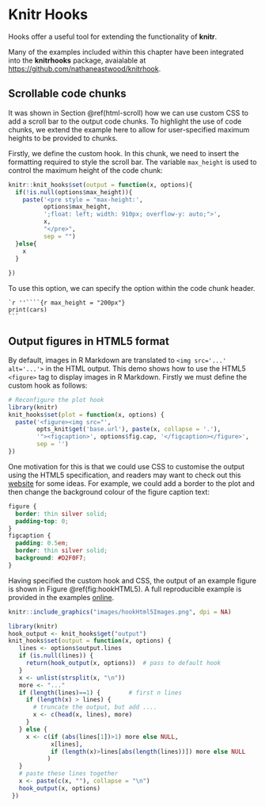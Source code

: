 # Knitr Hooks

Hooks offer a useful tool for extending the functionality of **knitr**. 

Many of the examples included within this chapter have been integrated into the **knitrhooks** package, avaialable at [https://github.com/nathaneastwood/knitrhook](https://github.com/nathaneastwood/knitrhooks).


## Scrollable code chunks {#hooks-scroll}

It was shown in Section \@ref(html-scroll) how we can use custom CSS to add a scroll bar to the output code chunks. To highlight the use of code chunks, we extend the example here to allow for user-specified maximum heights to be provided to chunks.

Firstly, we define the custom hook. In this chunk, we need to insert the formatting required to style the scroll bar. The variable `max_height` is used to control the maximum height of the code chunk:

```r
knitr::knit_hooks$set(output = function(x, options){
  if(!is.null(options$max_height)){
    paste('<pre style = "max-height:',
          options$max_height, 
          ';float: left; width: 910px; overflow-y: auto;">',
          x,
          "</pre>",
          sep = "")
  }else{
    x
  }
  
})
```

To use this option, we can specify the option within the code chunk header.

````
`r ''````{r max_height = "200px"}
print(cars)
```
````

## Output figures in HTML5 format

By default, images in R Markdown are translated to `<img src='...' alt='...'>` in the HTML output. This demo shows how to use the HTML5 `<figure>` tag to display images in R Markdown. Firstly we must define the custom hook as follows:

```r
# Reconfigure the plot hook
library(knitr)
knit_hooks$set(plot = function(x, options) {
  paste('<figure><img src="',
        opts_knit$get('base.url'), paste(x, collapse = '.'),
        '"><figcaption>', options$fig.cap, '</figcaption></figure>',
        sep = '')
})
```

One motivation for this is that we could use CSS to customise the output using the HTML5 specification, and readers may want to check out this [website](https://www.w3.org/Style/Examples/007/figures.en.html) for some ideas. For example, we could add a border to the plot and then change the background colour of the figure caption text:

```css
figure {
  border: thin silver solid;
  padding-top: 0;
}
figcaption {
  padding: 0.5em;
  border: thin silver solid;
  background: #D2F0F7;
}
```

Having specified the custom hook and CSS, the output of an example figure is shown in Figure \@ref(fig:hookHTML5). A full reproducible example is provided in the examples [online](https://github.com/dr-harper/rmarkdown-cookbook/blob/master/examples/hook-html5-figures.Rmd).

```r
knitr::include_graphics("images/hookHtml5Images.png", dpi = NA)
```






```r
library(knitr)
hook_output <- knit_hooks$get("output")
knit_hooks$set(output = function(x, options) {
   lines <- options$output.lines
   if (is.null(lines)) {
     return(hook_output(x, options))  # pass to default hook
   }
   x <- unlist(strsplit(x, "\n"))
   more <- "..."
   if (length(lines)==1) {        # first n lines
     if (length(x) > lines) {
       # truncate the output, but add ....
       x <- c(head(x, lines), more)
     }
   } else {
     x <- c(if (abs(lines[1])>1) more else NULL, 
            x[lines], 
            if (length(x)>lines[abs(length(lines))]) more else NULL
           )
   }
   # paste these lines together
   x <- paste(c(x, ""), collapse = "\n")
   hook_output(x, options)
 })
```



